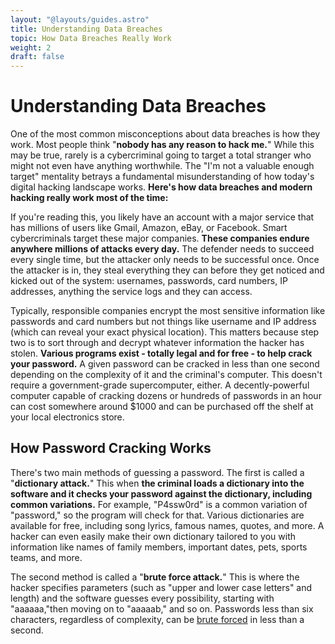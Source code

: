 ```yaml
---
layout: "@layouts/guides.astro"
title: Understanding Data Breaches
topic: How Data Breaches Really Work
weight: 2
draft: false
---
```


# Understanding Data Breaches

One of the most common misconceptions about data breaches is how they work. Most people think "**nobody has any reason to hack me.**" While this may be true, rarely is a cybercriminal going to target a total stranger who might not even have anything worthwhile. The "I'm not a valuable enough target" mentality betrays a fundamental misunderstanding of how today's digital hacking landscape works. **Here's how data breaches and modern hacking really work most of the time:**

If you're reading this, you likely have an account with a major service that has millions of users like Gmail, Amazon, eBay, or Facebook. Smart cybercriminals target these major companies. **These companies endure anywhere millions of attacks every day.** The defender needs to succeed every single time, but the attacker only needs to be successful once. Once the attacker is in, they steal everything they can before they get noticed and kicked out of the system: usernames, passwords, card numbers, IP addresses, anything the service logs and they can access.

Typically, responsible companies encrypt the most sensitive information like passwords and card numbers but not things like username and IP address (which can reveal your exact physical location). This matters because step two is to sort through and decrypt whatever information the hacker has stolen. **Various programs exist - totally legal and for free - to help crack your password.** A given password can be cracked in less than one second depending on the complexity of it and the criminal's computer. This doesn't require a government-grade supercomputer, either. A decently-powerful computer capable of cracking dozens or hundreds of passwords in an hour can cost somewhere around $1000 and can be purchased off the shelf at your local electronics store.

## How Password Cracking Works

There's two main methods of guessing a password. The first is called a "**dictionary attack.**" This when **the criminal loads a dictionary into the software and it checks your password against the dictionary, including common variations.** For example, "P4ssw0rd" is a common variation of "password," so the program will check for that. Various dictionaries are available for free, including song lyrics, famous names, quotes, and more. A hacker can even easily make their own dictionary tailored to you with information like names of family members, important dates, pets, sports teams, and more.

The second method is called a "**brute force attack.**" This is where the hacker specifies parameters (such as "upper and lower case letters" and length) and the software guesses every possibility, starting with "aaaaaa,"then moving on to "aaaaab," and so on. Passwords less than six characters, regardless of complexity, can be [brute forced](https://protonmail.com/blog/how-long-should-my-password-be/") in less than a second.
